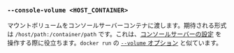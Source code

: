 ### `--console-volume <HOST_CONTAINER>`

マウントボリュームをコンソールサーバーコンテナに渡します。期待される形式は `/host/path:/container/path` です。これは、[コンソールサーバーの設定][console config] を操作する際に役立ちます。`docker run` の [`--volume` オプション][docker run volume] と似ています。

[docker run volume]: https://docs.docker.com/reference/cli/docker/container/run/#volume

[console config]: /ja/docs/reference/console-config/